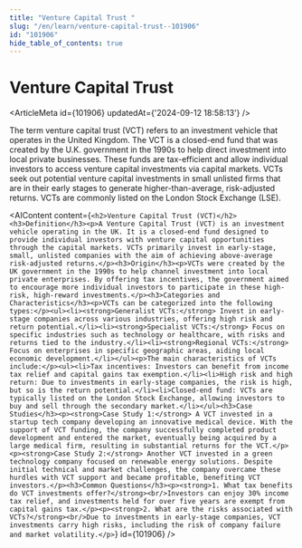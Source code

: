 ```yaml
---
title: "Venture Capital Trust "
slug: "/en/learn/venture-capital-trust--101906"
id: "101906"
hide_table_of_contents: true
---
```



# Venture Capital Trust 

<ArticleMeta id={101906} updatedAt={'2024-09-12 18:58:13'} />
<div className='border-solid border-b border-t-0 my-4 border-[var(--ifm-color-gray-300)]' />

The term venture capital trust (VCT) refers to an investment vehicle that operates in the United Kingdom. The VCT is a closed-end fund that was created by the U.K. government in the 1990s to help direct investment into local private businesses. These funds are tax-efficient and allow individual investors to access venture capital investments via capital markets. VCTs seek out potential venture capital investments in small unlisted firms that are in their early stages to generate higher-than-average, risk-adjusted returns. VCTs are commonly listed on the London Stock Exchange (LSE).

<AIContent content={`<h2>Venture Capital Trust (VCT)</h2><h3>Definition</h3><p>A Venture Capital Trust (VCT) is an investment vehicle operating in the UK. It is a closed-end fund designed to provide individual investors with venture capital opportunities through the capital markets. VCTs primarily invest in early-stage, small, unlisted companies with the aim of achieving above-average risk-adjusted returns.</p><h3>Origin</h3><p>VCTs were created by the UK government in the 1990s to help channel investment into local private enterprises. By offering tax incentives, the government aimed to encourage more individual investors to participate in these high-risk, high-reward investments.</p><h3>Categories and Characteristics</h3><p>VCTs can be categorized into the following types:</p><ul><li><strong>Generalist VCTs:</strong> Invest in early-stage companies across various industries, offering high risk and return potential.</li><li><strong>Specialist VCTs:</strong> Focus on specific industries such as technology or healthcare, with risks and returns tied to the industry.</li><li><strong>Regional VCTs:</strong> Focus on enterprises in specific geographic areas, aiding local economic development.</li></ul><p>The main characteristics of VCTs include:</p><ul><li>Tax incentives: Investors can benefit from income tax relief and capital gains tax exemption.</li><li>High risk and high return: Due to investments in early-stage companies, the risk is high, but so is the return potential.</li><li>Closed-end fund: VCTs are typically listed on the London Stock Exchange, allowing investors to buy and sell through the secondary market.</li></ul><h3>Case Studies</h3><p><strong>Case Study 1:</strong> A VCT invested in a startup tech company developing an innovative medical device. With the support of VCT funding, the company successfully completed product development and entered the market, eventually being acquired by a large medical firm, resulting in substantial returns for the VCT.</p><p><strong>Case Study 2:</strong> Another VCT invested in a green technology company focused on renewable energy solutions. Despite initial technical and market challenges, the company overcame these hurdles with VCT support and became profitable, benefiting VCT investors.</p><h3>Common Questions</h3><p><strong>1. What tax benefits do VCT investments offer?</strong><br/>Investors can enjoy 30% income tax relief, and investments held for over five years are exempt from capital gains tax.</p><p><strong>2. What are the risks associated with VCTs?</strong><br/>Due to investments in early-stage companies, VCT investments carry high risks, including the risk of company failure and market volatility.</p>`} id={101906} />
